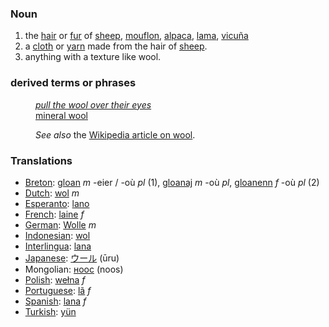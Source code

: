 ===Noun===
#the [[hair]] or [[fur]] of [[sheep]], [[mouflon]], [[alpaca]], [[lama]], [[vicuña]]
#a [[cloth]] or [[yarn]] made from the hair of [[sheep]].
#anything with a texture like wool.
===derived terms or phrases===
:''[[pull the wool over their eyes]]''
:[[mineral wool]]

:''See also'' the [[w:wool|Wikipedia article on wool]].

=== Translations ===
*[[Breton]]: [[gloan]] ''m'' -eier / -où ''pl'' (1), [[gloanaj]] ''m'' -où ''pl'', [[gloanenn]] ''f'' -où ''pl'' (2)
*[[Dutch]]: [[wol]] ''m''
*[[Esperanto]]: [[lano]]
*[[French]]: [[laine]] ''f''
*[[German]]: [[Wolle]] ''m''
*[[Indonesian]]: [[wol]]
*[[Interlingua]]: [[lana]]
*[[Japanese]]: [[ウール]] (ūru)
*Mongolian: [[ноос]] (noos)
*[[Polish]]: [[wełna]] ''f''
*[[Portuguese]]: [[lã]] ''f''
*[[Spanish]]: [[lana]] ''f''
*[[Turkish]]: [[yün]]